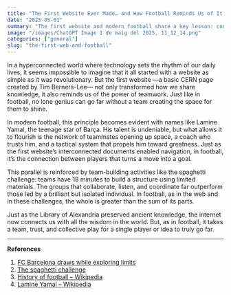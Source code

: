 ```yaml
---
title: "The First Website Ever Made… and How Football Reminds Us of It Every Sunday"
date: "2025-05-01"
summary: "The first website and modern football share a key lesson: connection and teamwork are the foundation for individual brilliance."
image: "/images/ChatGPT Image 1 de maig del 2025, 11_12_14.png" 
categories: ["general"]
slug: "the-first-web-and-football"
---
```


In a hyperconnected world where technology sets the rhythm of our daily lives, it seems impossible to imagine that it all started with a website as simple as it was revolutionary. But the first website —a basic CERN page created by Tim Berners-Lee— not only transformed how we share knowledge, it also reminds us of the power of teamwork. Just like in football, no lone genius can go far without a team creating the space for them to shine.

In modern football, this principle becomes evident with names like Lamine Yamal, the teenage star of Barça. His talent is undeniable, but what allows it to flourish is the network of teammates opening up space, a coach who trusts him, and a tactical system that propels him toward greatness. Just as the first website’s interconnected documents enabled navigation, in football, it’s the connection between players that turns a move into a goal.

This parallel is reinforced by team-building activities like the spaghetti challenge: teams have 18 minutes to build a structure using limited materials. The groups that collaborate, listen, and coordinate far outperform those led by a brilliant but isolated individual. In football, as in the web and in these challenges, the whole is greater than the sum of its parts.

Just as the Library of Alexandria preserved ancient knowledge, the internet now connects us with all the wisdom in the world. But, as in football, it takes a team, trust, and collective play for a single player or idea to truly go far.

---

**References**  
1. [FC Barcelona draws while exploring limits](https://www.elperiodico.com/es/deportes/20250430/barcelona-explora-limites-cordura-empata-116923837)  
2. [The spaghetti challenge](https://www.youtube.com/watch?v=H0_yKBitO8M)  
3. [History of football – Wikipedia](https://es.wikipedia.org/wiki/Historia_del_f%C3%BAtbol)  
4. [Lamine Yamal – Wikipedia](https://ca.wikipedia.org/wiki/Lamine_Yamal_Nasraoui_Ebana)
